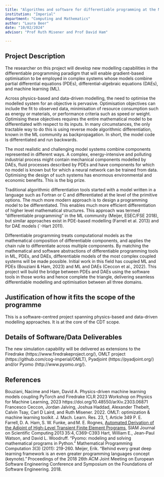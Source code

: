 ```yaml
---
title: "Algorithms and software for differentiable programming at the ML/PDE/DAE interface"
institution: "Imperial"
department: "Computing and Mathematics"
author: "Laura Beer"
date: "10/02/2024"
advisor: "Prof Ruth Misener and Prof David Ham"

---
```

## Project Description

 The researcher on this project will develop new modelling capabilities in the differentiable programming paradigm that will enable gradient-based optimisation to be employed in complex systems whose models combine partial differential equations (PDEs), differential-algebraic equations (DAEs), and machine learning (ML).  
 
Across physics-based and data-driven modelling, the need to optimise the modelled system for an objective is pervasive. Optimisation objectives can include the fit to observed data, minimisation of resource consumption such as energy or materials, or performance criteria such as speed or weight. Optimising these objectives requires the entire mathematical model to be differentiated with respect to its inputs. In many circumstances, the only tractable way to do this is using reverse mode algorithmic differentiation, known in the ML community as backpropagation. In short, the model code is differentiated and run backwards. 
 
The most realistic and challenging model systems combine components represented in different ways. A complex, energy-intensive and polluting industrial process might contain mechanical components modelled by DAEs, fluid processes described by PDEs and have components for which no model is known but for which a neural network can be trained from data. Optimising the design of such systems has enormous environmental and economic benefits. This is the big prize. 
 
Traditional algorithmic differentiation tools started with a model written in a language such as Fortran or C and differentiated at the level of the primitive options. The much more modern approach is to design a programming model to be differentiated. This enables much more efficient differentiation of higher level mathematical structures. This approach was termed “differentiable programming” in the ML community (Meijer, ESEC/FSE 2018), but similar approaches exist in PDE-based modelling (Farrell et al. 2013) and for DAE models (`-Hart 2011).  
 
Differentiable programming treats computational models as the mathematical composition of differentiable components, and applies the chain rule to differentiate across multiple components. By matching the mathematical and software abstractions of differentiable programming tools in ML, PDEs, and DAEs, differentiable models of the most complex coupled systems will be made possible. Initial work in this field has coupled ML and PDEs (Bouziani & Ham, 2023) and ML and DAEs (Ceccon et al., 2022). This project will build the bridge between PDEs and DAEs using the software tools in those works and hence complete the triangle, delivering seamless differentiable modelling and optimisation between all three domains. 
 
## Justification of how it fits the scope of the programme 
 
This is a software-centred project spanning physics-based and data-driven modelling approaches. It is at the core of the CDT scope. 
 
## Details of Software/Data Deliverables 
 
The new simulation capability will be delivered as extensions to the Firedrake (https://www.firedrakeproject.org/), OMLT project (https://github.com/cog-imperial/OMLT), Pyadjoint (https://pyadjoint.org/) and/or Pyomo (http://www.pyomo.org/). 
 
## References 
 
Bouziani, Nacime and Ham, David A. Physics-driven machine learning models coupling PyTorch and Firedrake ICLR 2023 Workshop on Physics for Machine Learning, 2023 https://doi.org/10.48550/arXiv.2303.06871 
Francesco Ceccon, Jordan Jalving, Joshua Haddad, Alexander Thebelt, Calvin Tsay, Carl D Laird, and Ruth Misener. 2022. OMLT: optimization & machine learning toolkit. J. Mach. Learn. Res. 23, 1, Article 349 
P. E. Farrell, D. A. Ham, S. W. Funke, and M. E. Rognes, [Automated Derivation of the Adjoint of High-Level Transient Finite Element Programs](https://epubs.siam.org/doi/abs/10.1137/120873558), SIAM Journal on Scientific Computing 2013 35:4, C369-C393 
Hart, William E., Jean-Paul Watson, and David L. Woodruff. "Pyomo: modeling and solving mathematical programs in Python." Mathematical Programming Computation 3(3) (2011): 219-260. 
Meijer, Erik. "Behind every great deep learning framework is an even greater programming languages concept (keynote)." Proceedings of the 2018 26th ACM Joint Meeting on European Software Engineering Conference and Symposium on the Foundations of Software Engineering. 2018.